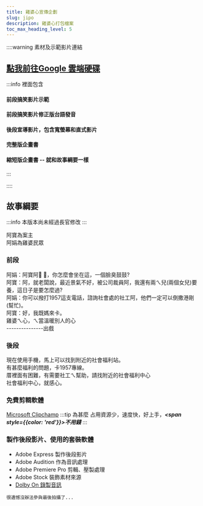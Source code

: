 ---
title: 雞婆心宣傳企劃
slug: jipo
description: 雞婆心打包檔案
toc_max_heading_level: 5
---  



::::warning 素材及示範影片連結
## [點我前往Google 雲端硬碟](https://drive.google.com/drive/folders/10T-MIjX_vOccyB-dNOs6luQ23Sm4wpEx?usp=drive_link)  
:::info 裡面包含
#### 前段搞笑影片示範
#### 前段搞笑影片修正版台語發音
#### 後段宣導影片，包含寬螢幕和直式影片
#### 完整版企畫書
#### 縮短版企畫書 -- 就和故事綱要一樣
:::

::::

## 故事綱要
:::info 本版本尚未經過長官修改
:::

阿寶為案主  
阿娟為雞婆民眾  

### 前段
阿娟：阿寶阿📢 📢，你怎麼會坐在這，一個臉臭鼓鼓?  
阿寶：阿，就老闆說，最近景氣不好，被公司裁員阿，我還有兩ㄟ兒(兩個女兒)要養，這日子是要怎麼過?  
阿娟：你可以撥打1957這支電話，諮詢社會處的社工阿，他們一定可以倒撒港剛(幫忙)。  
阿寶：好，我既媽來卡。  
雞婆ㄟ心，ㄟ當溫暖別人的心  
---------------出戲
### 後段
現在使用手機，馬上可以找到附近的社會福利站。  
有甚麼福利的問題，卡1957專線。  
厝裡面有困難，有需要社工ㄟ幫助，請找附近的社會福利中心  
社會福利中心，就感心。  

### 免費剪輯軟體
[Microsoft Clipchamp](https://www.google.com/search?q=Microsoft+Clipchamp)
:::tip 為甚麼
占用資源少，速度快，好上手，***<span style={{color: 'red'}}>不用錢</span>***
:::

### 製作後段影片、使用的套裝軟體

* Adobe Express 製作後段影片
* Adobe Audition 作為音訊處理
* Adobe Premiere Pro 剪輯、壓製處理
* Adobe Stock 裝飾素材來源
* [Dolby On 錄製音訊](https://brid.gq/Dolby)


`很遺憾沒辦法參與最後拍攝了...`